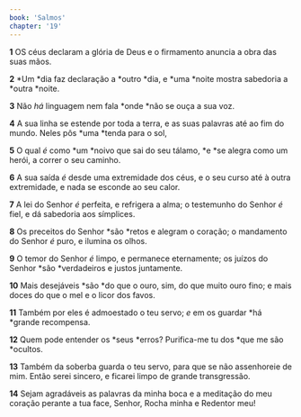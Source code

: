 ```yaml
---
book: 'Salmos'
chapter: '19'
---
```


**1** OS céus declaram a glória de Deus e o firmamento anuncia a obra das suas mãos.

**2** *Um *dia faz declaração a *outro *dia, e *uma *noite mostra sabedoria a *outra *noite.

**3** Não _há_ linguagem nem fala *onde *não se ouça a sua voz.

**4** A sua linha se estende por toda a terra, e as suas palavras até ao fim do mundo. Neles pôs *uma *tenda para o sol,

**5** O qual _é_ como *um *noivo que sai do seu tálamo, *e *se alegra como um herói, a correr o seu caminho.

**6** A sua saída _é_ desde uma extremidade dos céus, e o seu curso até à outra extremidade, e nada se esconde ao seu calor.

**7** A lei do Senhor _é_ perfeita, e refrigera a alma; o testemunho do Senhor _é_ fiel, e dá sabedoria aos símplices.

**8** Os preceitos do Senhor *são *retos e alegram o coração; o mandamento do Senhor _é_ puro, e ilumina os olhos.

**9** O temor do Senhor _é_ limpo, e permanece eternamente; os juízos do Senhor *são *verdadeiros e justos juntamente.

**10** Mais desejáveis *são *do que o ouro, sim, do que muito ouro fino; e mais doces do que o mel e o licor dos favos.

**11** Também por eles é admoestado o teu servo; _e_ em os guardar *há *grande recompensa.

**12** Quem pode entender os *seus *erros? Purifica-me tu dos *que me são *ocultos.

**13** Também da soberba guarda o teu servo, para que se não assenhoreie de mim. Então serei sincero, e ficarei limpo de grande transgressão.

**14** Sejam agradáveis as palavras da minha boca e a meditação do meu coração perante a tua face, Senhor, Rocha minha e Redentor meu!
